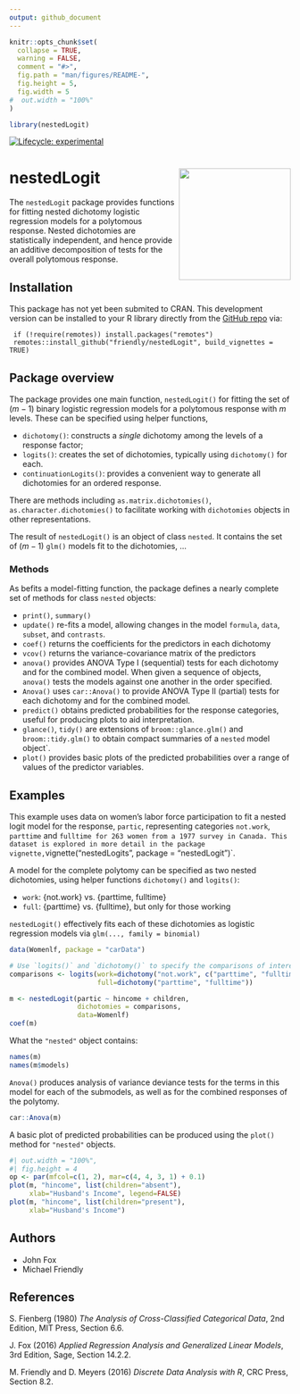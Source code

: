 ```yaml
---
output: github_document
---
```


<!-- README.md is generated from README.Rmd. Please edit that file -->

```r
knitr::opts_chunk$set(
  collapse = TRUE,
  warning = FALSE,
  comment = "#>",
  fig.path = "man/figures/README-",
  fig.height = 5,
  fig.width = 5
#  out.width = "100%"
)

library(nestedLogit)
```

<!-- badges: start -->
[![Lifecycle: experimental](https://img.shields.io/badge/lifecycle-experimental-orange.svg)](https://lifecycle.r-lib.org/articles/stages.html#experimental)
<!-- badges: end -->

# nestedLogit <img src="man/figures/logo.png" style="float:right; height:200px;" />

The `nestedLogit` package provides functions for fitting nested dichotomy logistic regression models
for a polytomous response. Nested dichotomies are statistically independent, and hence provide an
additive decomposition of tests for the overall polytomous response.

## Installation

This package has not yet been submited to CRAN.
This development version can be installed to your R library directly from the [GitHub repo](https://github.com/friendly/nestedLogit) via:

     if (!require(remotes)) install.packages("remotes")
     remotes::install_github("friendly/nestedLogit", build_vignettes = TRUE)



## Package overview

The package provides one main function, `nestedLogit()` for fitting the set of $(m-1)$
binary logistic regression models for a polytomous response with $m$ levels.
These can be specified using helper functions,

* `dichotomy()`: constructs a _single_ dichotomy among the levels of a response factor;
* `logits()`: creates the set of dichotomies, typically using `dichotomy()` for each.
* `continuationLogits()`: provides a convenient way to generate all dichotomies for an ordered response.

There are methods including `as.matrix.dichotomies()`, `as.character.dichotomies()`
to facilitate working with `dichotomies` objects in other representations.

The result of `nestedLogit()` is an object of class `nested`. It contains
the set of $(m-1)$ `glm()` models fit to the dichotomies, ...

### Methods


As befits a model-fitting function, the package defines a nearly complete set of methods for class `nested` objects:

* `print()`, `summary()`
* `update()` re-fits a model, allowing changes in the model `formula`, `data`, `subset`, and `contrasts`.
* `coef()` returns the coefficients for the predictors in each dichotomy
* `vcov()` returns the variance-covariance matrix of the predictors
* `anova()` provides ANOVA Type I (sequential) tests for each dichotomy and for the combined model. When given a sequence of objects, `anova()` tests the models against one another in the order specified.
* `Anova()` uses `car::Anova()` to provide ANOVA Type II (partial) tests for each dichotomy and for the combined model.
* `predict()` obtains predicted probabilities for the response categories, useful for producing plots to aid interpretation.
* `glance()`, `tidy()` are extensions of `broom::glance.glm()` and `broom::tidy.glm()` to obtain compact summaries of a `nested` model object`.
* `plot()` provides basic plots of the predicted probabilities over a range of values of the predictor variables.


## Examples

This example uses data on women's labor force participation to fit a nested logit model for
the response, `partic`, representing categories
`not.work`, `parttime` and `fulltime for 263 women from a 1977
survey in Canada. This dataset is explored in more detail in the
package vignette, `vignette("nestedLogits", package = "nestedLogit")`.

A model for the complete polytomy can be specified as two nested
dichotomies, using helper functions `dichotomy()` and `logits()`:

* `work`: {not.work} vs. {parttime, fulltime}
* `full`: {parttime} vs. {fulltime}, but only for those working

`nestedLogit()` effectively fits each of these dichotomies
as logistic regression models via `glm(..., family = binomial)`

```r
data(Womenlf, package = "carData")

# Use `logits()` and `dichotomy()` to specify the comparisons of interest
comparisons <- logits(work=dichotomy("not.work", c("parttime", "fulltime")),
                      full=dichotomy("parttime", "fulltime"))

m <- nestedLogit(partic ~ hincome + children,
                 dichotomies = comparisons,
                 data=Womenlf)
coef(m)
```
What the `"nested"` object contains:

```r
names(m)
names(m$models)
```

`Anova()` produces analysis of variance deviance tests for the terms in this model for each of the submodels, as well as for the combined responses of the polytomy.


```r
car::Anova(m)
```
A basic plot of predicted probabilities can be produced using
the `plot()` method for `"nested"` objects.

<!-- ```{r kludge, include=FALSE} -->
<!-- #kludge - avoiding could not find function "plot.nested" -->
<!-- plot <- nestedLogit:::plot.nested -->
<!-- ``` -->


```r
#| out.width = "100%",
#| fig.height = 4
op <- par(mfcol=c(1, 2), mar=c(4, 4, 3, 1) + 0.1)
plot(m, "hincome", list(children="absent"),
     xlab="Husband's Income", legend=FALSE)
plot(m, "hincome", list(children="present"),
     xlab="Husband's Income")
```


## Authors
* John Fox
* Michael Friendly

## References

S. Fienberg (1980) _The Analysis of Cross-Classified Categorical Data_, 2nd Edition, MIT Press, Section 6.6.

J. Fox (2016) _Applied Regression Analysis and Generalized Linear Models_, 3rd Edition, Sage, Section 14.2.2.

M. Friendly and D. Meyers (2016) _Discrete Data Analysis with R_, CRC Press, Section 8.2.
